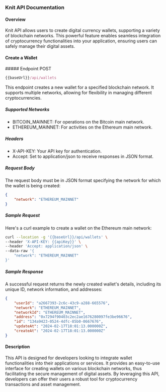 ### Knit API Documentation

#### Overview

Knit API allows users to create digital currency wallets, supporting a variety of blockchain networks. This powerful feature enables seamless integration of cryptocurrency functionalities into your application, ensuring users can safely manage their digital assets.

#### Create a Wallet

<div style={{ display: "flex", alignItems: "center" }}>
  ##### Endpoint
  <span
    style={{
      display: "block",
      backgroundColor: "#fff9eb",
      color: "#d0a626",
      marginLeft: "-17px",
      padding: "0px 6px",
      fontSize: ".8rem",
      borderRadius: "5px",
      marginTop: "30px",
    }}
  >
    POST
  </span>
</div>

```js copy
{{baseUrl}}/api/wallets
```

This endpoint creates a new wallet for a specified blockchain network. It supports multiple networks, allowing for flexibility in managing different cryptocurrencies.

##### Supported Networks

- BITCOIN_MAINNET: For operations on the Bitcoin main network.
- ETHEREUM_MAINNET: For activities on the Ethereum main network.

##### Headers

- X-API-KEY: Your API key for authentication.
- Accept: Set to application/json to receive responses in JSON format.

##### Request Body

The request body must be in JSON format specifying the network for which the wallet is being created:

```json
{
    "network": "ETHEREUM_MAINNET"
}
```

##### Sample Request

Here's a curl example to create a wallet on the Ethereum main network:

```sh
curl --location -g '{{baseUrl}}/api/wallets' \
--header 'X-API-KEY: {{apiKey}}' \
--header 'Accept: application/json' \
--data-raw '{
    "network": "ETHEREUM_MAINNET"
}'
```

##### Sample Response

A successful request returns the newly created wallet's details, including its unique ID, network information, and addresses:

```json
{
    "userId": "a2667393-2c6c-43c9-a288-665576",
    "network": "ETHEREUM_MAINNET",
    "networkId": "ETHEREUM_MAINNET",
    "address": "0x7294f90403c2ec2ae1676280097fe3be96676",
    "id": "134a9423-0524-4dfc-85b0-0667676",
    "updateAt": "2024-02-17T18:01:13.000000Z",
    "createAt": "2024-02-17T18:01:13.000000Z"
}
```

#### Description

This API is designed for developers looking to integrate wallet functionalities into their applications or services. It provides an easy-to-use interface for creating wallets on various blockchain networks, thus facilitating the secure management of digital assets. By leveraging this API, developers can offer their users a robust tool for cryptocurrency transactions and asset management.